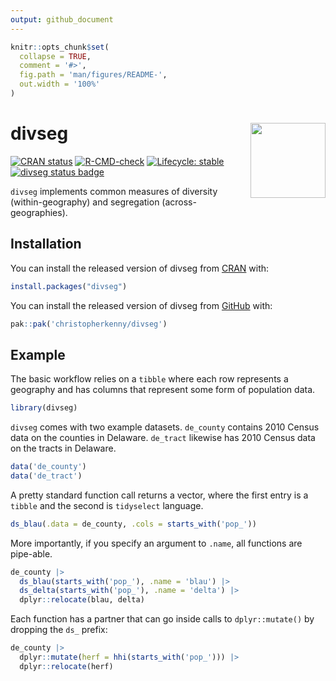 ```yaml
---
output: github_document
---
```


<!-- README.md is generated from README.Rmd. Please edit that file -->

```r
knitr::opts_chunk$set(
  collapse = TRUE,
  comment = '#>',
  fig.path = 'man/figures/README-',
  out.width = '100%'
)
```

# divseg <a href='https://christophertkenny.com/divseg/'><img src='man/figures/logo.png' align="right" height="120" /></a>


<!-- badges: start -->
[![CRAN
status](https://www.r-pkg.org/badges/version/divseg)](https://CRAN.R-project.org/package=divseg)
[![R-CMD-check](https://github.com/christopherkenny/divseg/actions/workflows/R-CMD-check.yaml/badge.svg)](https://github.com/christopherkenny/divseg/actions/workflows/R-CMD-check.yaml)
[![Lifecycle:
stable](https://img.shields.io/badge/lifecycle-stable-brightgreen.svg)](https://lifecycle.r-lib.org/articles/stages.html#stable)
[![divseg status
badge](https://christopherkenny.r-universe.dev/badges/divseg)](https://christopherkenny.r-universe.dev/divseg)
<!-- badges: end -->

`divseg` implements common measures of diversity (within-geography) and segregation (across-geographies).

## Installation

You can install the released version of divseg from [CRAN](https://CRAN.R-project.org) with:

``` r
install.packages("divseg")

```
You can install the released version of divseg from [GitHub](https://github.com/christopherkenny/divseg/) with:

``` r
pak::pak('christopherkenny/divseg')
```

## Example

The basic workflow relies on a `tibble` where each row represents a geography and has columns that represent some form of population data.

```r
library(divseg)
```

`divseg` comes with two example datasets. `de_county` contains 2010 Census data on the counties in Delaware. `de_tract` likewise has 2010 Census data on the tracts in Delaware.
```r
data('de_county')
data('de_tract')
```

A pretty standard function call returns a vector, where the first entry is a `tibble` and the second is `tidyselect` language.
```r
ds_blau(.data = de_county, .cols = starts_with('pop_'))
```

More importantly, if you specify an argument to `.name`, all functions are pipe-able.
```r
de_county |>
  ds_blau(starts_with('pop_'), .name = 'blau') |>
  ds_delta(starts_with('pop_'), .name = 'delta') |>
  dplyr::relocate(blau, delta)
```

Each function has a partner that can go inside calls to `dplyr::mutate()` by dropping the `ds_` prefix:
```r
de_county |>
  dplyr::mutate(herf = hhi(starts_with('pop_'))) |>
  dplyr::relocate(herf)
```

